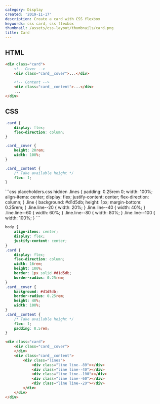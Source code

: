 ```yaml
---
category: Display
created: '2019-11-17'
description: Create a card with CSS flexbox
keywords: css card, css flexbox
thumbnail: /assets/css-layout/thumbnails/card.png
title: Card
---
```


## HTML

```html index.html
<div class="card">
    <!-- Cover -->
    <div class="card__cover">...</div>

    <!-- Content -->
    <div class="card__content">...</div>
    ...
</div>
```

## CSS

```css styles.css
.card {
    display: flex;
    flex-direction: column;
}

.card__cover {
    height: 20rem;
    width: 100%;
}

.card__content {
    /* Take available height */
    flex: 1;
}
```

<Playground>
```css placeholders.css hidden
.lines {
    padding: 0.25rem 0;
    width: 100%;
    align-items: center;
    display: flex;
    justify-content: center;
    flex-direction: column;
}
.line {
    background: #d1d5db;
    height: 1px;
    margin-bottom: 0.25rem;
}
.line.line--20 {
    width: 20%;
}
.line.line--40 {
    width: 40%;
}
.line.line--60 {
    width: 60%;
}
.line.line--80 {
    width: 80%;
}
.line.line--100 {
    width: 100%;
}
```

```css styles.css hidden
body {
    align-items: center;
    display: flex;
    justify-content: center;
}
.card {
    display: flex;
    flex-direction: column;
    width: 16rem;
    height: 100%;
    border: 1px solid #d1d5db;
    border-radius: 0.25rem;
}
.card__cover {
    background: #d1d5db;
    border-radius: 0.25rem;
    height: 40%;
    width: 100%;
}
.card__content {
    /* Take available height */
    flex: 1;
    padding: 0.5rem;
}
```

```html index.html hidden
<div class="card">
    <div class="card__cover">
    </div>
    <div class="card__content">
        <div class="lines">
            <div class="line line--80"></div>
            <div class="line line--40"></div>
            <div class="line line--100"></div>
            <div class="line line--60"></div>
            <div class="line line--20"></div>
        </div>
    </div>
</div>
```
</Playground>
